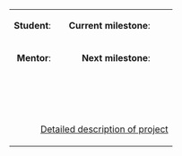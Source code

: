 {|
|align="right"|'''Student''':
|{{{student}}}
|align="right"|'''Current milestone''':
|{{{cmilestone}}}
|
|-
|align="right"| '''Mentor''':
|{{{mentor}}}
|align="right"| '''Next milestone''':
|{{{nmilestone}}}
|
|-
|style="padding:20pt;" colspan="5"|{{{description}}}
|-
|colspan="5"|
[[{{PAGENAME}}/Details|Detailed description of project]]
{{{links}}}
|}